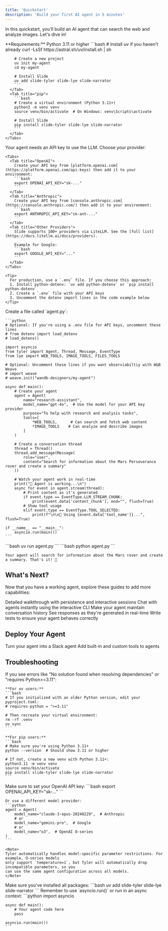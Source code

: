 ```yaml
---
title: 'Quickstart'
description: 'Build your first AI agent in 5 minutes'
---
```


In this quickstart, you'll build an AI agent that can search the web and analyze images. Let's dive in!

<Note>
  **Requirements:** Python 3.11 or higher
</Note>

<Steps>
  <Step title="Install Slide">
    <Tabs>
      <Tab title="uv (Recommended)">
        ```bash
        # Install uv if you haven't already
        curl -LsSf https://astral.sh/uv/install.sh | sh

        # Create a new project
        uv init my-agent
        cd my-agent

        # Install Slide
        uv add slide-tyler slide-lye slide-narrator
        ```
      </Tab>
      <Tab title="pip">
        ```bash
        # Create a virtual environment (Python 3.11+)
        python3 -m venv venv
        source venv/bin/activate  # On Windows: venv\Scripts\activate

        # Install Slide
        pip install slide-tyler slide-lye slide-narrator
        ```
      </Tab>
    </Tabs>
  </Step>
  
  <Step title="Set Up Your API Key">
    Your agent needs an API key to use the LLM. Choose your provider:

    <Tabs>
      <Tab title="OpenAI">
        Create your API key from [platform.openai.com](https://platform.openai.com/api-keys) then add it to your environment:
        ```bash
        export OPENAI_API_KEY="sk-..."
        ```
      </Tab>
      <Tab title="Anthropic">
        Create your API key from [console.anthropic.com](https://console.anthropic.com/) then add it to your environment:
        ```bash
        export ANTHROPIC_API_KEY="sk-ant-..."
        ```
      </Tab>
      <Tab title="Other Providers">
        Slide supports 100+ providers via LiteLLM. See the [full list](https://docs.litellm.ai/docs/providers).
        
        Example for Google:
        ```bash
        export GOOGLE_API_KEY="..."
        ```
      </Tab>
    </Tabs>

    <Tip>
      For production, use a `.env` file. If you choose this approach:
      1. Install python-dotenv: `uv add python-dotenv` or `pip install python-dotenv`
      2. Create a `.env` file with your API keys
      3. Uncomment the dotenv import lines in the code example below
    </Tip>
  </Step>
  
  <Step title="Create Your Agent">
    Create a file called `agent.py`:

    ```python
    # Optional: If you're using a .env file for API keys, uncomment these lines
    # from dotenv import load_dotenv
    # load_dotenv()

    import asyncio
    from tyler import Agent, Thread, Message, EventType
    from lye import WEB_TOOLS, IMAGE_TOOLS, FILES_TOOLS

    # Optional: Uncomment these lines if you want observiabiltiy with W&B Weave
    # import weave
    # weave.init("wandb-designers/my-agent")

    async def main():
        # Create your agent
        agent = Agent(
            name="research-assistant",
            model_name="gpt-4o",  # Use the model for your API key provider
            purpose="To help with research and analysis tasks",
            tools=[
                *WEB_TOOLS,      # Can search and fetch web content
                *IMAGE_TOOLS    # Can analyze and describe images
            ]
        )

        # Create a conversation thread
        thread = Thread()
        thread.add_message(Message(
            role="user",
            content="Search for information about the Mars Perseverance rover and create a summary"
        ))
        
        # Watch your agent work in real-time
        print("🤖 Agent is working...\n")
        async for event in agent.stream(thread):
            # Print content as it's generated
            if event.type == EventType.LLM_STREAM_CHUNK:
                print(event.data['content_chunk'], end="", flush=True)
            # Show tool usage
            elif event.type == EventType.TOOL_SELECTED:
                print(f"\n\n🔧 Using {event.data['tool_name']}...", flush=True)

    if __name__ == "__main__":
        asyncio.run(main())
    ```
  </Step>
  
  <Step title="Run Your Agent">
    <Tabs>
      <Tab title="uv">
        ```bash
        uv run agent.py
        ```
      </Tab>
      <Tab title="python">
        ```bash
        python agent.py
        ```
      </Tab>
    </Tabs>

    Your agent will search for information about the Mars rover and create a summary. That's it! 🎉
  </Step>
</Steps>

## What's Next?

Now that you have a working agent, explore these guides to add more capabilities:

<CardGroup cols={2}>
  <Card
    title="Your First Agent"
    icon="sparkles"
    href="/guides/your-first-agent"
  >
    Detailed walkthrough with persistence and interactive sessions
  </Card>
  <Card
    title="Tyler CLI"
    icon="terminal"
    href="/apps/tyler-cli"
  >
    Chat with agents instantly using the interactive CLI
  </Card>
  <Card
    title="Conversation Persistence"
    icon="database"
    href="/guides/conversation-persistence"
  >
    Make your agent maintain conversation history
  </Card>
  <Card
    title="Streaming Responses"
    icon="stream"
    href="/guides/streaming-responses"
  >
    See responses as they're generated in real-time
  </Card>
  <Card
    title="Testing Agents"
    icon="vial"
    href="/guides/testing-agents"
  >
    Write tests to ensure your agent behaves correctly
  </Card>
</CardGroup>

## Deploy Your Agent

<CardGroup cols={2}>
  <Card
    title="Deploy to Slack"
    icon="slack"
    href="/apps/slack-agent"
  >
    Turn your agent into a Slack agent
  </Card>
  <Card
    title="Adding Tools"
    icon="wrench"
    href="/guides/adding-tools"
  >
    Add built-in and custom tools to agents
  </Card>
</CardGroup>

## Troubleshooting

<AccordionGroup>
  <Accordion title="Python Version Errors">
    If you see errors like "No solution found when resolving dependencies" or "requires Python>=3.11":
    
    **For uv users:**
    ```bash
    # If you initialized with an older Python version, edit your pyproject.toml:
    # requires-python = ">=3.11"
    
    # Then recreate your virtual environment:
    rm -rf .venv
    uv sync
    ```
    
    **For pip users:**
    ```bash
    # Make sure you're using Python 3.11+
    python --version  # Should show 3.11 or higher
    
    # If not, create a new venv with Python 3.11+:
    python3.11 -m venv venv
    source venv/bin/activate
    pip install slide-tyler slide-lye slide-narrator
    ```
  </Accordion>

  <Accordion title="API Key Errors">
    Make sure to set your OpenAI API key:
    ```bash
    export OPENAI_API_KEY="sk-..."
    ```
    
    Or use a different model provider:
    ```python
    agent = Agent(
        model_name="claude-3-opus-20240229",  # Anthropic
        # or
        model_name="gemini-pro",  # Google
        # or
        model_name="o3",  # OpenAI O-series
    )
    ```
    
    <Note>
    Tyler automatically handles model-specific parameter restrictions. For example, O-series models 
    only support `temperature=1`, but Tyler will automatically drop incompatible parameters, so you 
    can use the same agent configuration across all models.
    </Note>
  </Accordion>
  
  <Accordion title="Import Errors">
    Make sure you've installed all packages:
    ```bash
    uv add slide-tyler slide-lye slide-narrator
    ```
  </Accordion>
  
  <Accordion title="Async Errors">
    Remember to use `asyncio.run()` or run in an async context:
    ```python
    import asyncio
    
    async def main():
        # Your agent code here
        pass
    
    asyncio.run(main())
    ```
  </Accordion>
</AccordionGroup> 
